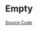 
<Meta title="Data Display/Empty/Doc" />

# Empty

<Description of={Empty} />

[Source Code](https://github.com/Mezzanine-UI/mezzanine/blob/main/packages/react/src/Empty/Empty.tsx)

<ArgsTable of={Empty} />
